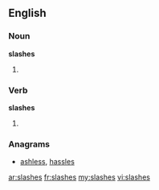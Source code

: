 ==English==

===Noun===
'''slashes'''

# {{plural of|slash}}

===Verb===
'''slashes'''

# {{third-person singular of|slash}}

===Anagrams===
* [[ashless#English|ashless]], [[hassles#English|hassles]]

[[ar:slashes]]
[[fr:slashes]]
[[my:slashes]]
[[vi:slashes]]